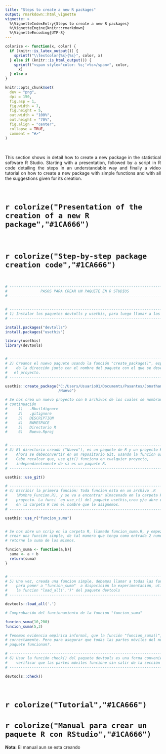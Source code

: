 ```yaml
---
title: "Steps to create a new R packages"
output: rmarkdown::html_vignette
vignette: >
  %\VignetteIndexEntry{Steps to create a new R packages}
  %\VignetteEngine{knitr::rmarkdown}
  %\VignetteEncoding{UTF-8}
---
```


```r
colorize <- function(x, color) {
  if (knitr::is_latex_output()) {
    sprintf("\\textcolor{%s}{%s}", color, x)
  } else if (knitr::is_html_output()) {
    sprintf("<span style='color: %s;'>%s</span>", color,
      x)
  } else x
}
```

```r
knitr::opts_chunk$set(
  dev = "png",
  dpi = 150,
  fig.asp = 1,
  fig.width = 7,
  fig.height = 5,
  out.width = "100%",
  out.height = "70%",
  fig.align = "center",
  collapse = TRUE,
  comment = "#>"
)
```

<br>

<p style="text-align:justify;"> This section shows in detail how to create a new package in the statistical software R Studio. Starting with a presentation, followed by a script in R code detailing the steps in an understandable way and finally a video tutorial on how to create a new package with simple functions and with all the suggestions given for its creation.</p>

<br>

# `r colorize("Presentation of the creation of a new R package","#1CA666")`

<object data="Tutorial/RPackage.pdf" width=775, height=550></object>

<br>

# `r colorize("Step-by-step package creation code","#1CA666")`

<br>

```r

# ------------------------------------------------------------------------------
#               PASOS PARA CREAR UN PAQUETE EN R STUDIOS
# ------------------------------------------------------------------------------


# ------------------------------------------------------------------------------
# 1) Instalar los paquetes devtolls y usethis, para luego llamar a las librerias 
# ------------------------------------------------------------------------------

install.packages("devtolls")
install.packages("usethis")

library(usethis)
library(devtools)


# ------------------------------------------------------------------------------
# 2) Creamos el nuevo paquete usando la función "create_package()", especifican-
#    do la dirección junto con el nombre del paquete con el que se desea crear 
#   el proyecto.
# ------------------------------------------------------------------------------

usethis::create_package("C:/Users/Usuario01/Documents/Pasantes/Jonathan_Pallasco
                        /Nuevo")

# Se nos crea un nuevo proyecto con 6 archivos de los cuales se nombran a 
# continuación  
#     1)   .Rbuildignore 
#     2)   .gitignore 
#     3)   DESCRIPTION 
#     4)   NAMESPACE 
#     5)   Directorio R 
#     6)   Nuevo.Rproj 


# ------------------------------------------------------------------------------
# 3) El directorio creado ("Nuevo"), es un paquete de R y un proyecto RStudio. 
#    Ahora se debeconvertir en un repositorio Git, usando la funcion use git(). 
#    Cabe recalcar que, use git() funciona en cualquier proyecto, 
#    independientemente de si es un paquete R.
# ------------------------------------------------------------------------------

usethis::use_git()

# ------------------------------------------------------------------------------
# 4) Escribir la primera función: Toda funcion esta en un archivo .R 
#    (Nombre_Funcion.R), y se va a encontrar almacenada en la carpeta R/ del 
#    proyecto. La funci ́on use_r() del paquete usethis,crea y/o abre un script 
#    en la carpeta R con el nombre que le asignemos. 
# ------------------------------------------------------------------------------

usethis::use_r("funcion_suma")


# Se nos abre un scrip en la carpeta R, llamado funcion_suma.R, y empezamos a 
# crear una función simple, de tal manera que tenga como entrada 2 numero y 
# retorne la suma de los mismos.

funcion_suma <- function(a,b){
  suma <- a + b
  return(suma)
}


# ------------------------------------------------------------------------------
# 5) Una vez, creada una funcion simple, debemos llamar a todas las funciones, 
#    para poner a "funcion_suma"  a dispocición la experimentación, utilizando 
#    la funcion "load_all('.')" del paquete devtools
# ------------------------------------------------------------------------------

devtools::load_all('.')

# Comprobación del funcionamiento de la funcion "funcion_suma"

funcion_suma(10,200)
funcion_suma(5,3)

# Tenemos evidencia empírica informal, que la función "funcion_suma()", funciona 
# correctamente. Pero para asegurar que todas las partes móviles del nuevo 
# paquete funcionan?.

# ------------------------------------------------------------------------------
# 6) Usar la función check() del paquete devtools es una forma conveniente de 
#    verificar que las partes móviles funcione sin salir de la sección R.
# ------------------------------------------------------------------------------

devtools::check()

```

<br>

# `r colorize("Tutorial","#1CA666")`

# `r colorize("Manual para crear un paquete R con RStudio","#1CA666")`

__Nota:__ El manual aun se esta creando

<br>


